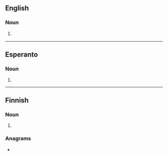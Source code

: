 ==English==

===Noun===
{{en-noun|-}}

# {{lb|en|US|dialect}} {{alternative form of|suppawn|lang=en}}

----

==Esperanto==

===Noun===
{{eo-head}}

# {{eo-form of|sep|on}}

----

==Finnish==

===Noun===
{{head|fi|noun form}}

# {{fi-form of|seppo|case=genitive|pl=singular}}

===Anagrams===
* {{anagrams|fi|peson|sopen}}